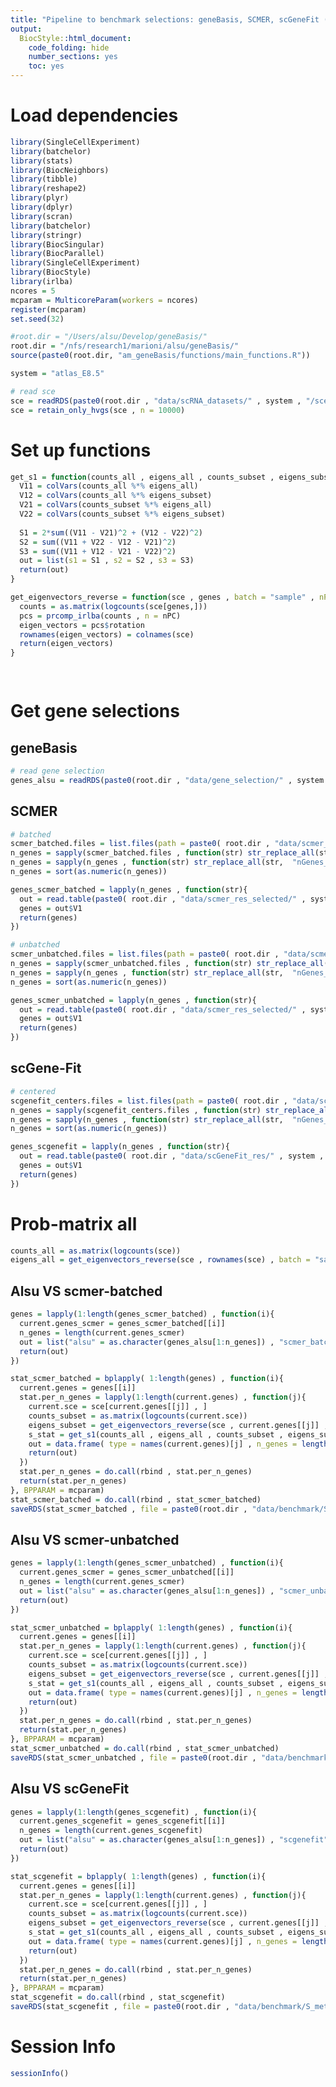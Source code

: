 ```yaml
---
title: "Pipeline to benchmark selections: geneBasis, SCMER, scGeneFit (marker selection) for cell score"
output:
  BiocStyle::html_document:
    code_folding: hide
    number_sections: yes
    toc: yes  
---
```

# Load dependencies

```r


library(SingleCellExperiment)
library(batchelor)
library(stats)
library(BiocNeighbors)
library(tibble)
library(reshape2)
library(plyr)
library(dplyr)
library(scran)
library(batchelor)
library(stringr)
library(BiocSingular)
library(BiocParallel)
library(SingleCellExperiment)
library(BiocStyle)
library(irlba)
ncores = 5
mcparam = MulticoreParam(workers = ncores)
register(mcparam)
set.seed(32)

#root.dir = "/Users/alsu/Develop/geneBasis/"
root.dir = "/nfs/research1/marioni/alsu/geneBasis/"
source(paste0(root.dir, "am_geneBasis/functions/main_functions.R"))

system = "atlas_E8.5"

# read sce 
sce = readRDS(paste0(root.dir , "data/scRNA_datasets/" , system , "/sce_" , system , ".Rds"))
sce = retain_only_hvgs(sce , n = 10000)


```

# Set up functions

```r


get_s1 = function(counts_all , eigens_all , counts_subset , eigens_subset){
  V11 = colVars(counts_all %*% eigens_all)
  V12 = colVars(counts_all %*% eigens_subset)
  V21 = colVars(counts_subset %*% eigens_all)
  V22 = colVars(counts_subset %*% eigens_subset)
  
  S1 = 2*sum((V11 - V21)^2 + (V12 - V22)^2)
  S2 = sum((V11 + V22 - V12 - V21)^2)
  S3 = sum((V11 + V12 - V21 - V22)^2)
  out = list(s1 = S1 , s2 = S2 , s3 = S3)
  return(out)
}

get_eigenvectors_reverse = function(sce , genes , batch = "sample" , nPC = 100){
  counts = as.matrix(logcounts(sce[genes,]))
  pcs = prcomp_irlba(counts , n = nPC)
  eigen_vectors = pcs$rotation  
  rownames(eigen_vectors) = colnames(sce)
  return(eigen_vectors)
}

  

```

# Get gene selections

## geneBasis

```r

# read gene selection 
genes_alsu = readRDS(paste0(root.dir , "data/gene_selection/" , system , "/" , "gene_selection_1.Rds"))


```

## SCMER

```r


# batched
scmer_batched.files = list.files(path = paste0( root.dir , "data/scmer_res_selected/" , system , "/batched/" ))
n_genes = sapply(scmer_batched.files , function(str) str_replace_all(str,  ".txt" , ""))
n_genes = sapply(n_genes , function(str) str_replace_all(str,  "nGenes_" , ""))
n_genes = sort(as.numeric(n_genes))

genes_scmer_batched = lapply(n_genes , function(str){
  out = read.table(paste0( root.dir , "data/scmer_res_selected/" , system , "/batched/nGenes_" , str , ".txt") , header = F)
  genes = out$V1
  return(genes)
})

# unbatched
scmer_unbatched.files = list.files(path = paste0( root.dir , "data/scmer_res_selected/" , system , "/unbatched/" ))
n_genes = sapply(scmer_unbatched.files , function(str) str_replace_all(str,  ".txt" , ""))
n_genes = sapply(n_genes , function(str) str_replace_all(str,  "nGenes_" , ""))
n_genes = sort(as.numeric(n_genes))

genes_scmer_unbatched = lapply(n_genes , function(str){
  out = read.table(paste0( root.dir , "data/scmer_res_selected/" , system , "/unbatched/nGenes_" , str , ".txt") , header = F)
  genes = out$V1
  return(genes)
})


```

## scGene-Fit

```r

# centered
scgenefit_centers.files = list.files(path = paste0( root.dir , "data/scGeneFit_res/" , system , "/centers/" ))
n_genes = sapply(scgenefit_centers.files , function(str) str_replace_all(str,  ".txt" , ""))
n_genes = sapply(n_genes , function(str) str_replace_all(str,  "nGenes_" , ""))
n_genes = sort(as.numeric(n_genes))

genes_scgenefit = lapply(n_genes , function(str){
  out = read.table(paste0( root.dir , "data/scGeneFit_res/" , system , "/centers/nGenes_" , str , ".txt") , header = F)
  genes = out$V1
  return(genes)
})


```

# Prob-matrix all

```r


counts_all = as.matrix(logcounts(sce))
eigens_all = get_eigenvectors_reverse(sce , rownames(sce) , batch = "sample" , nPC = 100)


```

## Alsu VS scmer-batched

```r


genes = lapply(1:length(genes_scmer_batched) , function(i){
  current.genes_scmer = genes_scmer_batched[[i]]
  n_genes = length(current.genes_scmer)
  out = list("alsu" = as.character(genes_alsu[1:n_genes]) , "scmer_batched" = as.character(current.genes_scmer) , "hvgs" = as.character(get_hvgs(sce , n = n_genes)))
  return(out)
})

stat_scmer_batched = bplapply( 1:length(genes) , function(i){
  current.genes = genes[[i]]
  stat.per_n_genes = lapply(1:length(current.genes) , function(j){
    current.sce = sce[current.genes[[j]] , ]
    counts_subset = as.matrix(logcounts(current.sce))
    eigens_subset = get_eigenvectors_reverse(sce , current.genes[[j]] , batch = "sample" , nPC = 100)
    s_stat = get_s1(counts_all , eigens_all , counts_subset , eigens_subset)
    out = data.frame( type = names(current.genes)[j] , n_genes = length(current.genes[[j]]) , s1 = s_stat$s1 , s2 = s_stat$s2 , s3 = s_stat$s3 )
    return(out)
  })
  stat.per_n_genes = do.call(rbind , stat.per_n_genes)
  return(stat.per_n_genes)
}, BPPARAM = mcparam)
stat_scmer_batched = do.call(rbind , stat_scmer_batched)
saveRDS(stat_scmer_batched , file = paste0(root.dir , "data/benchmark/S_metric/" , system , "/S__scmer_batched.Rds"))


```

## Alsu VS scmer-unbatched

```r


genes = lapply(1:length(genes_scmer_unbatched) , function(i){
  current.genes_scmer = genes_scmer_unbatched[[i]]
  n_genes = length(current.genes_scmer)
  out = list("alsu" = as.character(genes_alsu[1:n_genes]) , "scmer_unbatched" = as.character(current.genes_scmer) , "hvgs" = as.character(get_hvgs(sce , n = n_genes)))
  return(out)
})

stat_scmer_unbatched = bplapply( 1:length(genes) , function(i){
  current.genes = genes[[i]]
  stat.per_n_genes = lapply(1:length(current.genes) , function(j){
    current.sce = sce[current.genes[[j]] , ]
    counts_subset = as.matrix(logcounts(current.sce))
    eigens_subset = get_eigenvectors_reverse(sce , current.genes[[j]] , batch = "sample" , nPC = 100)
    s_stat = get_s1(counts_all , eigens_all , counts_subset , eigens_subset)
    out = data.frame( type = names(current.genes)[j] , n_genes = length(current.genes[[j]]) , s1 = s_stat$s1 , s2 = s_stat$s2 , s3 = s_stat$s3 )
    return(out)
  })
  stat.per_n_genes = do.call(rbind , stat.per_n_genes)
  return(stat.per_n_genes)
}, BPPARAM = mcparam)
stat_scmer_unbatched = do.call(rbind , stat_scmer_unbatched)
saveRDS(stat_scmer_unbatched , file = paste0(root.dir , "data/benchmark/S_metric/" , system , "/S__scmer_unbatched.Rds"))


```

## Alsu VS scGeneFit

```r


genes = lapply(1:length(genes_scgenefit) , function(i){
  current.genes_scgenefit = genes_scgenefit[[i]]
  n_genes = length(current.genes_scgenefit)
  out = list("alsu" = as.character(genes_alsu[1:n_genes]) , "scgenefit" = as.character(current.genes_scgenefit))
  return(out)
})

stat_scgenefit = bplapply( 1:length(genes) , function(i){
  current.genes = genes[[i]]
  stat.per_n_genes = lapply(1:length(current.genes) , function(j){
    current.sce = sce[current.genes[[j]] , ]
    counts_subset = as.matrix(logcounts(current.sce))
    eigens_subset = get_eigenvectors_reverse(sce , current.genes[[j]] , batch = "sample" , nPC = 100)
    s_stat = get_s1(counts_all , eigens_all , counts_subset , eigens_subset)
    out = data.frame( type = names(current.genes)[j] , n_genes = length(current.genes[[j]]) , s1 = s_stat$s1 , s2 = s_stat$s2 , s3 = s_stat$s3 )
    return(out)
  })
  stat.per_n_genes = do.call(rbind , stat.per_n_genes)
  return(stat.per_n_genes)
}, BPPARAM = mcparam)
stat_scgenefit = do.call(rbind , stat_scgenefit)
saveRDS(stat_scgenefit , file = paste0(root.dir , "data/benchmark/S_metric/" , system , "/S__scgenefit.Rds"))


```


# Session Info

```r
sessionInfo()
```

